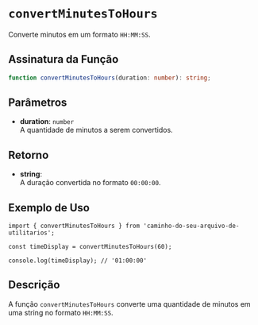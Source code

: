 
<Meta title="Functions/convertMinutesToHours" />

# `convertMinutesToHours`

Converte minutos em um formato `HH:MM:SS`.

## Assinatura da Função

```typescript
function convertMinutesToHours(duration: number): string;
```

## Parâmetros

- **duration**: `number`  
  A quantidade de minutos a serem convertidos.

## Retorno

- **string**:  
  A duração convertida no formato `00:00:00`.

## Exemplo de Uso

```tsx
import { convertMinutesToHours } from 'caminho-do-seu-arquivo-de-utilitarios';

const timeDisplay = convertMinutesToHours(60);

console.log(timeDisplay); // '01:00:00'
```

## Descrição

A função `convertMinutesToHours` converte uma quantidade de minutos em uma string no formato `HH:MM:SS`.
